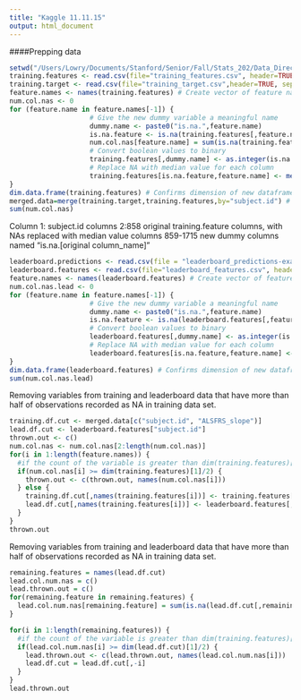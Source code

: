 ```yaml
---
title: "Kaggle 11.11.15"
output: html_document
---
```


####Prepping data
```r
setwd("/Users/Lowry/Documents/Stanford/Senior/Fall/Stats_202/Data_Directory")
training.features <- read.csv(file="training_features.csv", header=TRUE, sep=",")
training.target <- read.csv(file="training_target.csv",header=TRUE, sep=",")
feature.names <- names(training.features) # Create vector of feature names
num.col.nas <- 0
for (feature.name in feature.names[-1]) {
                    # Give the new dummy variable a meaningful name
                    dummy.name <- paste0("is.na.",feature.name)
                    is.na.feature <- is.na(training.features[,feature.name])
                    num.col.nas[feature.name] = sum(is.na(training.features[,feature.name]))
                    # Convert boolean values to binary
                    training.features[,dummy.name] <- as.integer(is.na.feature)
                    # Replace NA with median value for each column
                    training.features[is.na.feature,feature.name] <- median(training.features[,feature.name], na.rm = TRUE)
}
dim.data.frame(training.features) # Confirms dimension of new dataframe
merged.data=merge(training.target,training.features,by="subject.id") # creates one DF with ALSFRS_slope (response variable) as column 2
sum(num.col.nas)
```

Column 1: subject.id columns 2:858 original training.feature columns, with NAs replaced with median value columns 859-1715 new dummy columns named "is.na.[original column_name]"
```r
leaderboard.predictions <- read.csv(file = "leaderboard_predictions-example.csv", header=TRUE, sep=",")
leaderboard.features <- read.csv(file="leaderboard_features.csv", header=TRUE, sep=",")
feature.names <- names(leaderboard.features) # Create vector of feature names
num.col.nas.lead <- 0
for (feature.name in feature.names[-1]) {
                    # Give the new dummy variable a meaningful name
                    dummy.name <- paste0("is.na.",feature.name)
                    is.na.feature <- is.na(leaderboard.features[,feature.name])
                    # Convert boolean values to binary
                    leaderboard.features[,dummy.name] <- as.integer(is.na.feature)
                    # Replace NA with median value for each column
                    leaderboard.features[is.na.feature,feature.name] <- median(leaderboard.features[,feature.name], na.rm = TRUE)
}
dim.data.frame(leaderboard.features) # Confirms dimension of new dataframe
sum(num.col.nas.lead)
```

Removing variables from training and leaderboard data that have more than half of observations recorded as NA in training data set.
```r
training.df.cut <- merged.data[c("subject.id", "ALSFRS_slope")]
lead.df.cut <- leaderboard.features["subject.id"]
thrown.out <- c()
num.col.nas <- num.col.nas[2:length(num.col.nas)]
for(i in 1:length(feature.names)) {
  #if the count of the variable is greater than dim(training.features)[1]/2, discard
  if(num.col.nas[i] >= dim(training.features)[1]/2) {
    thrown.out <- c(thrown.out, names(num.col.nas[i]))
  } else {
    training.df.cut[,names(training.features[i])] <- training.features[,i]
    lead.df.cut[,names(training.features[i])] <- leaderboard.features[,names(training.features[i])]
  }
}
thrown.out
```

Removing variables from training and leaderboard data that have more than half of observations recorded as NA in training data set.
```r
remaining.features = names(lead.df.cut)
lead.col.num.nas = c()
lead.thrown.out = c()
for(remaining.feature in remaining.features) {
  lead.col.num.nas[remaining.feature] = sum(is.na(lead.df.cut[,remaining.feature]))
}

for(i in 1:length(remaining.features)) {
  #if the count of the variable is greater than dim(training.features)[1]/2, discard
  if(lead.col.num.nas[i] >= dim(lead.df.cut)[1]/2) {
    lead.thrown.out <- c(lead.thrown.out, names(lead.col.num.nas[i]))
    lead.df.cut = lead.df.cut[,-i]
  } 
}
lead.thrown.out
```

